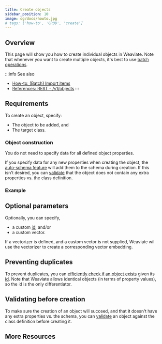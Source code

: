 ```yaml
---
title: Create objects
sidebar_position: 10
image: og/docs/howto.jpg
# tags: ['how-to', 'CRUD', 'create']
---
```



## Overview

This page will show you how to create individual objects in Weaviate. Note that whenever you want to create multiple objects, it's best to use [batch operations](./import.mdx).

:::info See also
- [How-to: (Batch) Import items](./import.mdx)
- [References: REST - /v1/objects](../api/rest/objects.md)
:::


## Requirements

To create an object, specify:
* The object to be added, and
* The target class.

### Object construction

You do not need to specify data for all defined object properties.

If you specify data for any new properties when creating the object, the [auto-schema feature](../config-refs/schema.md#autoschema) will add them to the schema during creation. If this isn't desired, you can [validate](#validating-before-creation) that the object does not contain any extra properties vs. the class definition.

### Example

<Tabs groupId="languages">
  <TabItem value="py" label="Python">
    <FilteredTextBlock
      text={PyCode}
      startMarker="# CreateObject START"
      endMarker="# CreateObject END"
      language="py"
    />
  </TabItem>

  <TabItem value="js" label="TypeScript">
    <FilteredTextBlock
      text={TSCode}
      startMarker="// CreateObject START"
      endMarker="// CreateObject END"
      language="ts"
    />
  </TabItem>
</Tabs>


## Optional parameters

Optionally, you can specify,
* a custom [id](../api/graphql/additional-properties.md#id), and/or
* a custom vector.

<Tabs groupId="languages">
  <TabItem value="py" label="Python">
    <FilteredTextBlock
      text={PyCode}
      startMarker="# CreateObjectWithIdAndVector START"
      endMarker="# CreateObjectWithIdAndVector END"
      language="py"
    />
  </TabItem>

  <TabItem value="js" label="TypeScript">
    <FilteredTextBlock
      text={TSCode}
      startMarker="// CreateObjectWithIdAndVector START"
      endMarker="// CreateObjectWithIdAndVector END"
      language="ts"
    />
  </TabItem>
</Tabs>

If a vectorizer is defined, and a custom vector is not supplied, Weaviate wil use the vectorizer to create a corresponding vector embedding.

## Preventing duplicates

To prevent duplicates, you can [efficiently check if an object exists](./read.mdx#check-object-existence) given its [id](../api/graphql/additional-properties.md#id). Note that Weaviate allows identical objects (in terms of property values), so the id is the only differentiator.


## Validating before creation

To make sure the creation of an object will succeed, and that it doesn't have any extra properties vs. the schema, you can [validate](../api/rest/objects.md#validate-a-data-object) an object against the class definition before creating it.

<Tabs groupId="languages">
  <TabItem value="py" label="Python">
    <FilteredTextBlock
      text={PyCode}
      startMarker="# ValidateObject START"
      endMarker="# ValidateObject END"
      language="py"
    />
  </TabItem>

  <TabItem value="js" label="TypeScript">
    <FilteredTextBlock
      text={TSCode}
      startMarker="// ValidateObject START"
      endMarker="// ValidateObject END"
      language="ts"
    />
  </TabItem>
</Tabs>


## More Resources


<DocsMoreResources />
